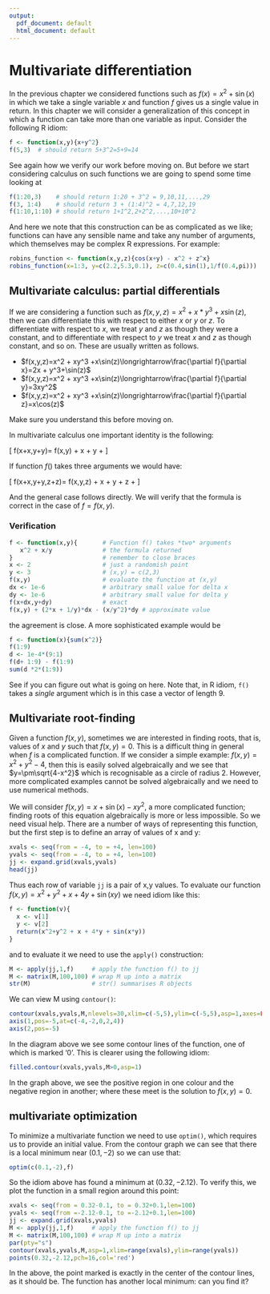 ```yaml
---
output:
  pdf_document: default
  html_document: default
---
```

# Multivariate differentiation {#multivariate_differentiation}

In the previous chapter we considered functions such as
$f(x)=x^2+\sin(x)$ in which we take a single variable $x$ and function
$f$ gives us a single value in return.  In this chapter we will
consider a generalization of this concept in which a function can take
more than one variable as input.  Consider the following R idiom:


```r
f <- function(x,y){x+y^2}
f(5,3)  # should return 5+3^2=5+9=14
```

See again how we verify our work before moving on.  But before we
start considering calculus on such functions we are going to spend
some time looking at

```r
f(1:20,3)    # should return 1:20 + 3^2 = 9,10,11,...,29
f(3, 1:4)    # should return 3 + (1:4)^2 = 4,7,12,19
f(1:10,1:10) # should return 1+1^2,2+2^2,...,10+10^2
```

And here we note that this construction can be as complicated as we
like; functions can have any sensible name and take any number of
arguments, which themselves may be complex R expressions.  For
example:

```r
robins_function <- function(x,y,z){cos(x+y) - x^2 + z^x}
robins_function(x=1:3, y=c(2.2,5.3,0.1), z=c(0.4,sin(1),1/f(0.4,pi)))
```

## Multivariate calculus: partial differentials

If we are considering a function such as $f(x,y,z)=x^2 + x*y^3
+x\sin(z)$, then we can differentiate this with respect to either $x$
or $y$ or $z$.  To differentiate with respect to $x$, we treat $y$ and
$z$ as though they were a constant, and to differentiate with respect
to $y$ we treat $x$ and $z$ as though constant, and so on.  These are
usually written as follows.

* $f(x,y,z)=x^2 + xy^3
+x\sin(z)\longrightarrow\frac{\partial f}{\partial x}=2x + y^3+\sin(z)$
* $f(x,y,z)=x^2 + xy^3
+x\sin(z)\longrightarrow\frac{\partial f}{\partial y}=3xy^2$
* $f(x,y,z)=x^2 + xy^3
+x\sin(z)\longrightarrow\frac{\partial f}{\partial z}=x\cos(z)$

Make sure you understand this before moving on.

In multivariate calculus one important identity is the following:

\[
f\left(x+\delta x,y+\delta y\right)=
f\left(x,y\right)
+ \delta x\frac{\partial f}{\partial x}
+ \delta y\frac{\partial f}{\partial y}
+\mbox{small correction}
\]

If function $f()$ takes three arguments we would have:


\[
f\left(x+\delta x,y+\delta y,z+\delta z\right)=
f\left(x,y,z\right)
+ \delta x\frac{\partial f}{\partial x}
+ \delta y\frac{\partial f}{\partial y}
+ \delta z\frac{\partial f}{\partial z}
+\mbox{small correction}
\]

And the general case follows directly.  We will verify that the
formula is correct in the case of $f=f(x,y)$.

\newpage

### Verification

```r
f <- function(x,y){       # Function f() takes *two* arguments
   x^2 + x/y              # the formula returned
}                         # remember to close braces
x <- 2                    # just a randomish point
y <- 3                    # (x,y) = c(2,3)
f(x,y)                    # evaluate the function at (x,y)
dx <- 1e-6                # arbitrary small value for delta x
dy <- 1e-6                # arbitrary small value for delta y
f(x+dx,y+dy)              # exact 
f(x,y) + (2*x + 1/y)*dx - (x/y^2)*dy # approximate value
```

the agreement is close.  A more sophisticated example would be

```r
f <- function(x){sum(x^2)}
f(1:9)
d <- 1e-4*(9:1)
f(d+ 1:9) - f(1:9)
sum(d *2*(1:9))
```

See if you can figure out what is going on here.  Note that, in R
idiom, ```f()``` takes a *single* argument which is in this case a
vector of length 9.

## Multivariate root-finding

Given a function $f(x,y)$, sometimes we are interested in finding
roots, that is, values of $x$ and $y$ such that $f(x,y)=0$.  This is a
difficult thing in general when $f$ is a complicated function.  If we
consider a simple example: $f(x,y) = x^2+y^2-4$, then this is easily
solved algebraically and we see that $y=\pm\sqrt{4-x^2}$ which is
recognisable as a circle of radius 2.  However, more complicated
examples cannot be solved algebraically and we need to use numerical
methods.

We will consider $f(x,y) = x+\sin(x)-xy^2$, a more complicated
function; finding roots of this equation algebraically is more or less
impossible.  So we need visual help.  There are a number of ways of
representing this function, but the first step is to define an array
of values of x and y:

```r
xvals <- seq(from = -4, to = +4, len=100)
yvals <- seq(from = -4, to = +4, len=100)
jj <- expand.grid(xvals,yvals)
head(jj)
```

Thus each row of variable ```jj``` is a pair of x,y values.  To
evaluate our function $f(x,y) = x^2+y^2 + x + 4y + \sin(xy)$
we need idiom like this:

```r
f <- function(v){
  x <- v[1]
  y <- v[2]
  return(x^2+y^2 + x + 4*y + sin(x*y))
}
```

and to evaluate it we need to use the ```apply()``` construction:

```r
M <- apply(jj,1,f)     # apply the function f() to jj
M <- matrix(M,100,100) # wrap M up into a matrix 
str(M)                 # str() summarises R objects
```

We can view M using ```contour()```:

```r
contour(xvals,yvals,M,nlevels=30,xlim=c(-5,5),ylim=c(-5,5),asp=1,axes=FALSE)
axis(1,pos=-5,at=c(-4,-2,0,2,4))
axis(2,pos=-5)
```

In the diagram above we see some contour lines of the function, one of
which is marked '0'.  This is clearer using the following idiom:

```r
filled.contour(xvals,yvals,M>0,asp=1)
```

In the graph above, we see the positive region in one colour and the
negative region in another; where these meet is the solution to
$f(x,y)=0$.
    
## multivariate optimization

To minimize a multivariate function we need to use ```optim()```,
which requires us to provide an initial value.  From the contour graph
we can see that there is a local minimum near $(0.1,-2)$ so we can use
that:

```r
optim(c(0.1,-2),f)
```

So the idiom above has found a minimum at $(0.32,-2.12)$.  To verify
this, we plot the function in a small region around this point:


```r
xvals <- seq(from = 0.32-0.1, to = 0.32+0.1,len=100)
yvals <- seq(from =-2.12-0.1, to =-2.12+0.1,len=100)
jj <- expand.grid(xvals,yvals)
M <- apply(jj,1,f)     # apply the function f() to jj
M <- matrix(M,100,100) # wrap M up into a matrix
par(pty="s")
contour(xvals,yvals,M,asp=1,xlim=range(xvals),ylim=range(yvals))
points(0.32,-2.12,pch=16,col='red')
```

In the above, the point marked is exactly in the center of the contour
lines, as it should be.  The function has another local minimum: can
you find it?
